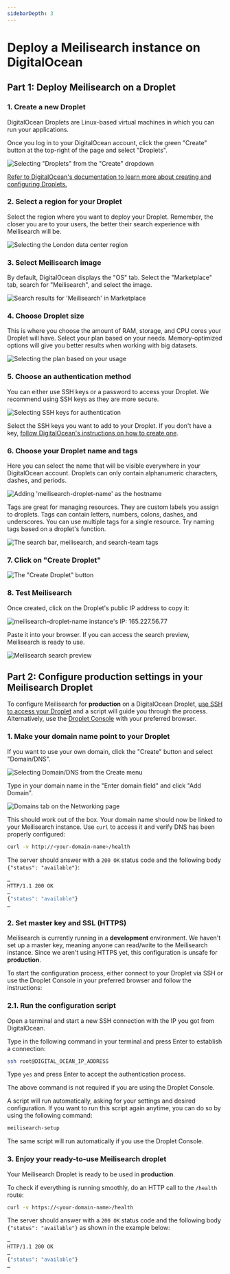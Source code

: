 ```yaml
---
sidebarDepth: 3
---
```


# Deploy a Meilisearch instance on DigitalOcean

## Part 1: Deploy Meilisearch on a Droplet

### 1. Create a new Droplet

DigitalOcean Droplets are Linux-based virtual machines in which you can run your applications.

Once you log in to your DigitalOcean account, click the green "Create" button at the top-right of the page and select "Droplets".

![Selecting "Droplets" from the "Create" dropdown](https://raw.githubusercontent.com/meilisearch/documentation/main/assets/images/digitalocean/create.png)

[Refer to DigitalOcean's documentation to learn more about creating and configuring Droplets.](https://docs.digitalocean.com/tutorials/droplets/)

### 2. Select a region for your Droplet

Select the region where you want to deploy your Droplet. Remember, the closer you are to your users, the better their search experience with Meilisearch will be.

![Selecting the London data center region](https://raw.githubusercontent.com/meilisearch/documentation/main/assets/images/digitalocean/select-region.png)

### 3. Select Meilisearch image

By default, DigitalOcean displays the "OS" tab. Select the "Marketplace" tab, search for "Meilisearch", and select the image.

![Search results for 'Meilisearch' in Marketplace](https://raw.githubusercontent.com/meilisearch/documentation/main/assets/images/digitalocean/marketplace.png)

### 4. Choose Droplet size

This is where you choose the amount of RAM, storage, and CPU cores your Droplet will have. Select your plan based on your needs. Memory-optimized options will give you better results when working with big datasets.

![Selecting the plan based on your usage](https://raw.githubusercontent.com/meilisearch/documentation/main/assets/images/digitalocean/select-plan.png)

### 5. Choose an authentication method

You can either use SSH keys or a password to access your Droplet. We recommend using SSH keys as they are more secure.

![Selecting SSH keys for authentication](https://raw.githubusercontent.com/meilisearch/documentation/main/assets/images/digitalocean/add-ssh-key.png)

Select the SSH keys you want to add to your Droplet. If you don't have a key, [follow DigitalOcean's instructions on how to create one](https://www.digitalocean.com/docs/droplets/how-to/add-ssh-keys/to-account/).

### 6. Choose your Droplet name and tags

Here you can select the name that will be visible everywhere in your DigitalOcean account. Droplets can only contain alphanumeric characters, dashes, and periods.

![Adding 'meilisearch-droplet-name' as the hostname](https://raw.githubusercontent.com/meilisearch/documentation/main/assets/images/digitalocean/droplet-name.png)

Tags are great for managing resources. They are custom labels you assign to droplets. Tags can contain letters, numbers, colons, dashes, and underscores. You can use multiple tags for a single resource. Try naming tags based on a droplet's function.

![The search bar, meilisearch, and search-team tags](https://raw.githubusercontent.com/meilisearch/documentation/main/assets/images/digitalocean/add-tags.png)

### 7. Click on "Create Droplet"

![The "Create Droplet" button](https://raw.githubusercontent.com/meilisearch/documentation/main/assets/images/digitalocean/create-droplet.png)

### 8. Test Meilisearch

Once created, click on the Droplet's public IP address to copy it:

![meilisearch-droplet-name instance's IP: 165.227.56.77](https://raw.githubusercontent.com/meilisearch/documentation/main/assets/images/digitalocean/copy-ip.png)

Paste it into your browser. If you can access the search preview, Meilisearch is ready to use.

![Meilisearch search preview](https://raw.githubusercontent.com/meilisearch/documentation/main/assets/images/digitalocean/test-meili.png)

## Part 2: Configure production settings in your Meilisearch Droplet

To configure Meilisearch for **production** on a DigitalOcean Droplet, [use SSH to access your Droplet](https://docs.digitalocean.com/products/droplets/how-to/connect-with-ssh/) and a script will guide you through the process. Alternatively, use the [Droplet Console](https://docs.digitalocean.com/products/droplets/how-to/connect-with-console/) with your preferred browser.

### 1. Make your domain name point to your Droplet

If you want to use your own domain, click the "Create" button and select "Domain/DNS".

![Selecting Domain/DNS from the Create menu](https://raw.githubusercontent.com/meilisearch/documentation/main/assets/images/digitalocean/domain.png)

Type in your domain name in the "Enter domain field" and click "Add Domain".

![Domains tab on the Networking page](https://raw.githubusercontent.com/meilisearch/documentation/main/assets/images/digitalocean/add-domain.png)

This should work out of the box. Your domain name should now be linked to your Meilisearch instance. Use `curl` to access it and verify DNS has been properly configured:

```bash
curl -v http://<your-domain-name>/health
```

The server should answer with a `200 OK` status code and the following body `{"status": "available"}`:

```bash
…
HTTP/1.1 200 OK
…
{"status": "available"}
…
```

### 2. Set master key and SSL (HTTPS)

Meilisearch is currently running in a **development** environment. We haven't set up a master key, meaning anyone can read/write to the Meilisearch instance. Since we aren't using HTTPS yet, this configuration is unsafe for **production**.

To start the configuration process, either connect to your Droplet via SSH or use the Droplet Console in your preferred browser and follow the instructions:

### 2.1. Run the configuration script

Open a terminal and start a new SSH connection with the IP you got from DigitalOcean.

Type in the following command in your terminal and press Enter to establish a connection:

```bash
ssh root@DIGITAL_OCEAN_IP_ADDRESS
```

Type `yes` and press Enter to accept the authentication process.

<Capsule intent="note">
The above command is not required if you are using the Droplet Console.
</Capsule>

A script will run automatically, asking for your settings and desired configuration. If you want to run this script again anytime, you can do so by using the following command:

```bash
meilisearch-setup
```

The same script will run automatically if you use the Droplet Console.

### 3. Enjoy your ready-to-use Meilisearch droplet

Your Meilisearch Droplet is ready to be used in **production**.

To check if everything is running smoothly, do an HTTP call to the `/health` route:

```bash
curl -v https://<your-domain-name>/health
```

The server should answer with a `200 OK` status code and the following body `{"status": "available"}` as shown in the example below:

```bash
…
HTTP/1.1 200 OK
…
{"status": "available"}
…
```
